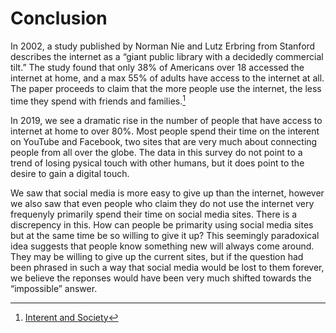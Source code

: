 # Conclusion

In 2002, a study published by Norman Nie and Lutz Erbring from Stanford describes the internet as a "giant public library with a decidedly commercial tilt." The study found that only 38% of Americans over 18 accessed the internet at home, and a max 55% of adults have access to the internet at all. The paper proceeds to claim that the more people use the internet, the less time they spend with friends and families.^[[Interent and Society](http://www.nomads.usp.br/documentos/textos/cultura_digital/tics_arq_urb/internet_society%20report.pdf)]

In 2019, we see a dramatic rise in the number of people that have access to internet at home to over 80%. Most people spend their time on the interent on YouTube and Facebook, two sites that are very much about connecting people from all over the globe. The data in this survey do not point to a trend of losing pysical touch with other humans, but it does point to the desire to gain a digital touch. 

We saw that social media is more easy to give up than the internet, however we also saw that even people who claim they do not use the internet very frequenyly primarily spend their time on social media sites. There is a discrepency in this. How can people be primarity using social media sites but at the same time be so willing to give it up? This seemingly paradoxical idea suggests that people know something new will always come around. They may be willing to give up the current sites, but if the question had been phrased in such a way that social media would be lost to them forever, we believe the reponses would have been very much shifted towards the "impossible" answer. 

